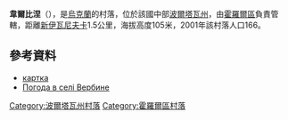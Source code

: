 {{coord|49|44|34|N|33|25|23|E|scale:100000_region:UA|display=title}}

'''韋爾比涅'''（{{lang-uk|Вербине}}），是[[烏克蘭|烏克蘭]]的村落，位於該國中部[[波爾塔瓦州|波爾塔瓦州]]，由[[霍羅爾區|霍羅爾區]]負責管轄，距離[[新伊瓦尼夫卡_(霍羅爾區)|新伊瓦尼夫卡]]1.5公里，海拔高度105米，2001年該村落人口166。

==參考資料==
*[http://gska2.rada.gov.ua/pls/z7502/A005?rdat1=25.04.2009&rf7571=26702 картка]{{dead link|date=2018年5月 |bot=InternetArchiveBot |fix-attempted=yes }}
* [http://weather.in.ua/ua/poltavskaja/3071 Погода в селі Вербине] {{Wayback|url=http://weather.in.ua/ua/poltavskaja/3071 |date=20111219201749 }}

{{DEFAULTSORT:Вербине}}
[[Category:波爾塔瓦州村落|Category:波爾塔瓦州村落]]
[[Category:霍羅爾區村落|Category:霍羅爾區村落]]


{{Poltava-geo-stub}}